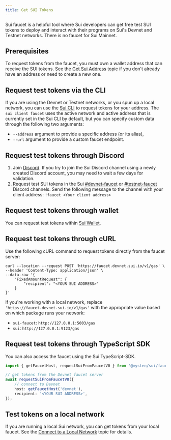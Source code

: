 ```yaml
---
title: Get SUI Tokens
---
```


Sui faucet is a helpful tool where Sui developers can get free test SUI tokens to deploy and interact with their programs on Sui's Devnet and Testnet networks. There is no faucet for Sui Mainnet.

## Prerequisites

To request tokens from the faucet, you must own a wallet address that can receive the SUI tokens. See the [Get Sui Address](./get-address.mdx) topic if you don't already have an address or need to create a new one.

## Request test tokens via the CLI

If you are using the Devnet or Testnet networks, or you spun up a local network, you can use the [Sui CLI](../../../references/cli/client.mdx) to request tokens for your address. The `sui client faucet` uses the active network and active address that is currently set in the Sui CLI by default, but you can specify custom data through the following two arguments:

- `--address` argument to provide a specific address (or its alias),
- `--url` argument to provide a custom faucet endpoint.

## Request test tokens through Discord

1. Join [Discord](https://discord.gg/sui).
   If you try to join the Sui Discord channel using a newly created Discord account, you may need to wait a few days for validation.
1. Request test SUI tokens in the Sui [#devnet-faucet](https://discord.com/channels/916379725201563759/971488439931392130) or [#testnet-faucet](https://discord.com/channels/916379725201563759/1037811694564560966) Discord channels. Send the following message to the channel with your client address:
   `!faucet <Your client address>`

## Request test tokens through wallet

You can request test tokens within [Sui Wallet](https://github.com/MystenLabs/mysten-app-docs/blob/main/mysten-sui-wallet.md#add-sui-tokens-to-your-sui-wallet).

## Request test tokens through cURL

Use the following cURL command to request tokens directly from the faucet server:

```
curl --location --request POST 'https://faucet.devnet.sui.io/v1/gas' \
--header 'Content-Type: application/json' \
--data-raw '{
    "FixedAmountRequest": {
        "recipient": "<YOUR SUI ADDRESS>"
    }
}'
```

If you're working with a local network, replace `'https://faucet.devnet.sui.io/v1/gas'` with the appropriate value based on which package runs your network:

- `sui-faucet`: `http://127.0.0.1:5003/gas`
- `sui`: `http://127.0.0.1:9123/gas`

## Request test tokens through TypeScript SDK

You can also access the faucet using the Sui TypeScript-SDK.

```typescript
import { getFaucetHost, requestSuiFromFaucetV0 } from '@mysten/sui/faucet';

// get tokens from the Devnet faucet server
await requestSuiFromFaucetV0({
	// connect to Devnet
	host: getFaucetHost('devnet'),
	recipient: '<YOUR SUI ADDRESS>',
});
```

## Test tokens on a local network

If you are running a local Sui network, you can get tokens from your local faucet. See the [Connect to a Local Network](./local-network.mdx#use-the-local-faucet) topic for details.
